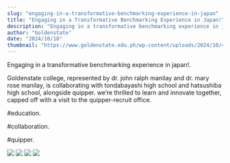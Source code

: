 ```yaml
---
slug: "engaging-in-a-transformative-benchmarking-experience-in-japan"
title: "Engaging in a Transformative Benchmarking Experience in Japan!"
description: "Engaging in a transformative benchmarking experience in japan!."
author: "Goldenstate"
date: "2024/10/18"
thumbnail: "https://www.goldenstate.edu.ph/wp-content/uploads/2024/10/462706031_953917910113367_5462098019161992425_n.jpg"
---
```


Engaging in a transformative benchmarking experience in japan!.

Goldenstate college, represented by dr. john ralph manilay and dr. mary rose manilay, is collaborating with tondabayashi high school and hatsushiba high school, alongside quipper. we’re thrilled to learn and innovate together, capped off with a visit to the quipper-recruit office.

#education.

#collaboration.

#quipper.

![](https://www.goldenstate.edu.ph/wp-content/uploads/2024/10/462706031_953917910113367_5462098019161992425_n.jpg)
![](https://www.goldenstate.edu.ph/wp-content/uploads/2024/10/462711733_953917726780052_1414477861602421652_n.jpg)
![](https://www.goldenstate.edu.ph/wp-content/uploads/2024/10/462719780_953917723446719_4148725002963728052_n.jpg)
![](https://static.xx.fbcdn.net/images/emoji.php/v9/t76/1/16/1f1ef_1f1f5.png)